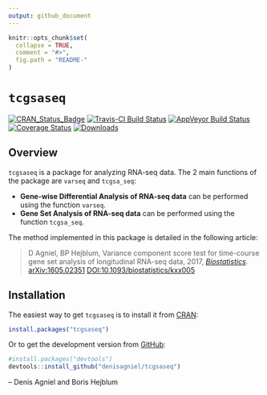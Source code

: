 ```yaml
---
output: github_document
---
```


<!-- README.md is generated from README.Rmd. Please edit that file -->

```r
knitr::opts_chunk$set(
  collapse = TRUE,
  comment = "#>",
  fig.path = "README-"
)
```

# `tcgsaseq`

[![CRAN_Status_Badge](http://www.r-pkg.org/badges/version/tcgsaseq)](https://cran.r-project.org/package=tcgsaseq)
[![Travis-CI Build Status](https://travis-ci.org/denisagniel/tcgsaseq.svg?branch=master)](https://travis-ci.org/denisagniel/tcgsaseq)
[![AppVeyor Build Status](https://ci.appveyor.com/api/projects/status/github/borishejblum/ludic?branch=master&svg=true)](https://ci.appveyor.com/project/borishejblum/ludic)
[![Coverage Status](https://img.shields.io/codecov/c/github/denisagniel/tcgsaseq/master.svg)](https://codecov.io/github/denisagniel/tcgsaseq?branch=master)
[![Downloads](https://cranlogs.r-pkg.org/badges/tcgsaseq?color=blue)](https://www.r-pkg.org/pkg/tcgsaseq)


## Overview

`tcgsaseq` is a package for analyzing RNA-seq data. The 2 main functions of the package are `varseq` and `tcgsa_seq`: 

* **Gene-wise Differential Analysis of RNA-seq data** can be performed using the function `varseq`. 
* **Gene Set Analysis of RNA-seq data** can be performed using the function `tcgsa_seq`. 

The method implemented in this package is detailed in the following article:

> D Agniel, BP Hejblum, Variance component score test for time-course gene set analysis of
longitudinal RNA-seq data, 2017, [*Biostatistics*](https://doi.org/10.1093/biostatistics/kxx005). [arXiv:1605.02351](https://arxiv.org/abs/1605.02351v4) [DOI:10.1093/biostatistics/kxx005](https://doi.org/10.1093/biostatistics/kxx005)


## Installation


The easiest way to get `tcgsaseq` is to install it from [CRAN](https://cran.r-project.org/package=tcgsaseq):
```r
install.packages("tcgsaseq")
```

Or to get the development version from [GitHub](https://github.com/denisagniel/tcgsaseq):
```r
#install.packages("devtools")
devtools::install_github("denisagniel/tcgsaseq")
```

 -- Denis Agniel and Boris Hejblum

